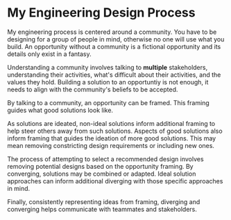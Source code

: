 # My Engineering Design Process


<div style={{display: 'flex', gap: "5px"}}>
    <DisplayImg src={p} alt="Figure 1: My engineering design process"/>
</div>

My engineering process is centered around a community. You have to be designing for a group of people in mind, otherwise no one will use what you build. 
An opportunity without a community is a fictional opportunity and its details only exist in a fantasy.

Understanding a community involves talking to **multiple** stakeholders, understanding their activities, what's difficult about their activities, and the values they hold.
Building a solution to an opportuntiy is not enough, it needs to align with the community's beliefs to be accepted.

By talking to a community, an opportunity can be framed. This framing guides what good solutions look like. 

As solutions are ideated, non-ideal solutions inform additional framing to help steer others away from such solutions.
Aspects of good solutions also inform framing that guides the ideation of more good solutions. This may mean removing constricting design requirements or including new ones.

The process of attempting to select a recommended design involves removing potential designs based on the opportunity framing. By converging, solutions may be combined or adapted. 
Ideal solution approaches can inform additional diverging with those specific approaches in mind.

Finally, consistently representing ideas from framing, diverging and converging helps communicate with teammates and stakeholders.